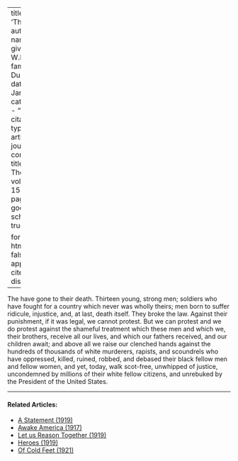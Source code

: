 
---
title: 'Thirteen'
author:
  - name:
      given: W.E.B.
      family: Du Bois
date: Jan. 1918
categories: 
  - ""
citation: 
  type: article-journal
  container-title: The Crisis
  volume: 15
  issue: 3
  page: 114
google-scholar: true

format:
  html:
    toc: false
    appendix-cite-as: display
---




The have gone to their death. Thirteen young, strong men; soldiers who have fought for a country which never was wholly theirs; men born to suffer ridicule, injustice, and, at last, death itself. They broke the law. Against their punishment, if it was legal, we cannot protest. But we can protest and we do protest against the shame­ful treatment which these men and which we, their brothers, receive all our lives, and which our fathers received, and our children await; and above all we raise our clenched hands against the hundreds of thousands of white murderers, rapists, and scoundrels who have oppressed, killed, ruined, robbed, and debased their black fellow men and fellow women, and yet, today, walk scot-free, unwhipped of justice, uncondemned by millions of their white fellow citizens, and unrebuked by the President of the United States.

<!-- Similar articles start here -->
<div  class="clear-wrap"></div>
<hr>
#### Related Articles:

* [A Statement (1919)](/Volumes/19/01/statement.html)
* [Awake America (1917)](/Volumes/14/05/awake_america.html)
* [Let us Reason Together (1919)](/Volumes/18/05/let_us_reason_together.html)
* [Heroes (1919)](/Volumes/19/01/heroes.html)
* [Of Cold Feet (1921)](/Volumes/22/05/of_cold_feet.html)

<!-- Similar articles end here -->